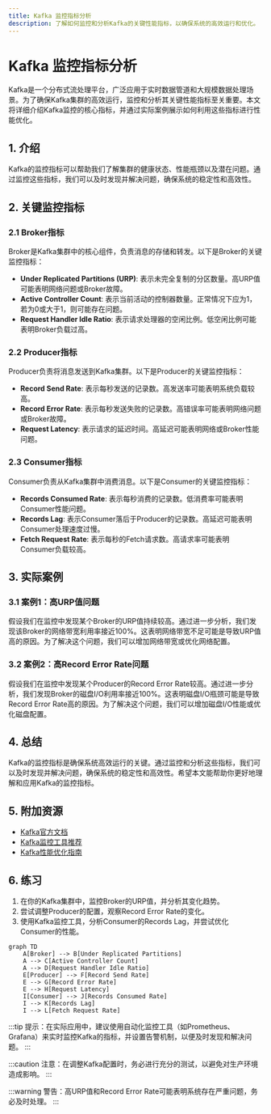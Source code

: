 ```yaml
---
title: Kafka 监控指标分析
description: 了解如何监控和分析Kafka的关键性能指标，以确保系统的高效运行和优化。
---
```


# Kafka 监控指标分析

Kafka是一个分布式流处理平台，广泛应用于实时数据管道和大规模数据处理场景。为了确保Kafka集群的高效运行，监控和分析其关键性能指标至关重要。本文将详细介绍Kafka监控的核心指标，并通过实际案例展示如何利用这些指标进行性能优化。

## 1. 介绍

Kafka的监控指标可以帮助我们了解集群的健康状态、性能瓶颈以及潜在问题。通过监控这些指标，我们可以及时发现并解决问题，确保系统的稳定性和高效性。

## 2. 关键监控指标

### 2.1 Broker指标

Broker是Kafka集群中的核心组件，负责消息的存储和转发。以下是Broker的关键监控指标：

- **Under Replicated Partitions (URP)**: 表示未完全复制的分区数量。高URP值可能表明网络问题或Broker故障。
- **Active Controller Count**: 表示当前活动的控制器数量。正常情况下应为1，若为0或大于1，则可能存在问题。
- **Request Handler Idle Ratio**: 表示请求处理器的空闲比例。低空闲比例可能表明Broker负载过高。

### 2.2 Producer指标

Producer负责将消息发送到Kafka集群。以下是Producer的关键监控指标：

- **Record Send Rate**: 表示每秒发送的记录数。高发送率可能表明系统负载较高。
- **Record Error Rate**: 表示每秒发送失败的记录数。高错误率可能表明网络问题或Broker故障。
- **Request Latency**: 表示请求的延迟时间。高延迟可能表明网络或Broker性能问题。

### 2.3 Consumer指标

Consumer负责从Kafka集群中消费消息。以下是Consumer的关键监控指标：

- **Records Consumed Rate**: 表示每秒消费的记录数。低消费率可能表明Consumer性能问题。
- **Records Lag**: 表示Consumer落后于Producer的记录数。高延迟可能表明Consumer处理速度过慢。
- **Fetch Request Rate**: 表示每秒的Fetch请求数。高请求率可能表明Consumer负载较高。

## 3. 实际案例

### 3.1 案例1：高URP值问题

假设我们在监控中发现某个Broker的URP值持续较高。通过进一步分析，我们发现该Broker的网络带宽利用率接近100%。这表明网络带宽不足可能是导致URP值高的原因。为了解决这个问题，我们可以增加网络带宽或优化网络配置。

### 3.2 案例2：高Record Error Rate问题

假设我们在监控中发现某个Producer的Record Error Rate较高。通过进一步分析，我们发现Broker的磁盘I/O利用率接近100%。这表明磁盘I/O瓶颈可能是导致Record Error Rate高的原因。为了解决这个问题，我们可以增加磁盘I/O性能或优化磁盘配置。

## 4. 总结

Kafka的监控指标是确保系统高效运行的关键。通过监控和分析这些指标，我们可以及时发现并解决问题，确保系统的稳定性和高效性。希望本文能帮助你更好地理解和应用Kafka的监控指标。

## 5. 附加资源

- [Kafka官方文档](https://kafka.apache.org/documentation/)
- [Kafka监控工具推荐](https://www.confluent.io/blog/monitoring-kafka-performance-metrics/)
- [Kafka性能优化指南](https://www.confluent.io/blog/optimizing-kafka-performance/)

## 6. 练习

1. 在你的Kafka集群中，监控Broker的URP值，并分析其变化趋势。
2. 尝试调整Producer的配置，观察Record Error Rate的变化。
3. 使用Kafka监控工具，分析Consumer的Records Lag，并尝试优化Consumer的性能。

```mermaid
graph TD
    A[Broker] --> B[Under Replicated Partitions]
    A --> C[Active Controller Count]
    A --> D[Request Handler Idle Ratio]
    E[Producer] --> F[Record Send Rate]
    E --> G[Record Error Rate]
    E --> H[Request Latency]
    I[Consumer] --> J[Records Consumed Rate]
    I --> K[Records Lag]
    I --> L[Fetch Request Rate]
```

:::tip
提示：在实际应用中，建议使用自动化监控工具（如Prometheus、Grafana）来实时监控Kafka的指标，并设置告警机制，以便及时发现和解决问题。
:::

:::caution
注意：在调整Kafka配置时，务必进行充分的测试，以避免对生产环境造成影响。
:::

:::warning
警告：高URP值和Record Error Rate可能表明系统存在严重问题，务必及时处理。
:::